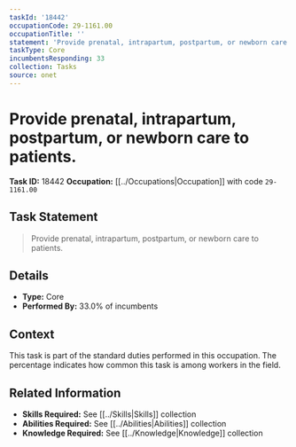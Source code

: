 ```yaml
---
taskId: '18442'
occupationCode: 29-1161.00
occupationTitle: ''
statement: 'Provide prenatal, intrapartum, postpartum, or newborn care to patients.'
taskType: Core
incumbentsResponding: 33
collection: Tasks
source: onet
---
```

# Provide prenatal, intrapartum, postpartum, or newborn care to patients.

**Task ID:** 18442
**Occupation:** [[../Occupations|Occupation]] with code `29-1161.00`

## Task Statement

> Provide prenatal, intrapartum, postpartum, or newborn care to patients.

## Details

- **Type:** Core
- **Performed By:** 33.0% of incumbents

## Context

This task is part of the standard duties performed in this occupation. The percentage indicates how common this task is among workers in the field.

## Related Information

- **Skills Required:** See [[../Skills|Skills]] collection
- **Abilities Required:** See [[../Abilities|Abilities]] collection
- **Knowledge Required:** See [[../Knowledge|Knowledge]] collection
